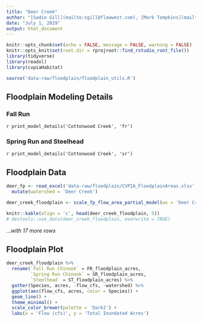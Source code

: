 ```yaml
---
title: "Deer Creek"
author: "[Sadie Gill](mailto:sgill@flowwest.com), [Mark Tompkins](mailto:mtompkins@flowwest.com)"
date: "July 1, 2019"
output: html_document
---
```


```r
knitr::opts_chunk$set(echo = FALSE, message = FALSE, warning = FALSE)
knitr::opts_knit$set(root.dir = rprojroot::find_rstudio_root_file())
library(tidyverse)
library(readxl)
library(cvpiaHabitat)
```


```r
source('data-raw/floodplain/floodplain_utils.R')
```

## Floodplain Modeling Details

### Fall Run
`r print_model_details('Cottonwood Creek', 'fr')`

### Spring Run and Steelhead
`r print_model_details('Cottonwood Creek', 'sr')`

## Floodplain Data

```r
deer_fp <- read_excel('data-raw/floodplain/CVPIA_FloodplainAreas.xlsx', sheet = 'DeerCreek') %>%
  mutate(watershed = 'Deer Creek')

deer_creek_floodplain <- scale_fp_flow_area_partial_model(ws = 'Deer Creek', df = deer_fp)

knitr::kable(align = 'c', head(deer_creek_floodplain, 5))
# devtools::use_data(deer_creek_floodplain, overwrite = TRUE)
```

*...with 17 more rows*

## Floodplain Plot
```r
deer_creek_floodplain %>% 
  rename(`Fall Run Chinook` = FR_floodplain_acres,
         `Spring Run Chinook` = SR_floodplain_acres,
         `Steelhead` = ST_floodplain_acres) %>% 
  gather(Species, acres, -flow_cfs, -watershed) %>% 
  ggplot(aes(flow_cfs, acres, color = Species)) +
  geom_line() +
  theme_minimal() +
  scale_color_brewer(palette = 'Dark2') +
  labs(x = 'Flow (cfs)', y = 'Total Inundated Acres')
```

